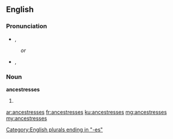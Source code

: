 ==English==

===Pronunciation===
* {{enPR|ănsĕsʹtrəsĭz}}, {{IPA|/ænˈsɛstrəsɪz/}}
: ''or''
* {{enPR|ănsĕsʹtrĭsĭz}}, {{IPA|/ænˈsɛstrɪsɪz/}}

===Noun===
'''ancestresses'''

# {{plural of|ancestress}}

[[Category:English plurals ending in "-es"]]

[[ar:ancestresses]]
[[fr:ancestresses]]
[[ku:ancestresses]]
[[mg:ancestresses]]
[[my:ancestresses]]